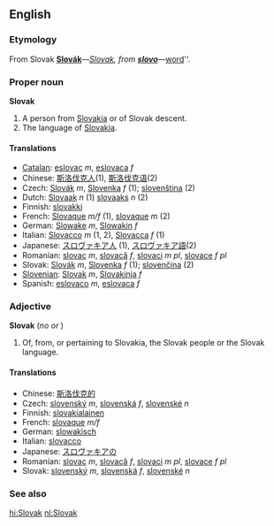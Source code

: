 {{see|slovak}}
==English==

===Etymology===
From Slovak '''[[Slovák#Slovak|Slovák]]'''&mdash;''[[Slovak#English|Slovak]], from '''[[slovo#Slovak|slovo]]'''&mdash;''[[word]]''.

===Proper noun===
'''Slovak'''
#A person from [[Slovakia]] or of Slovak descent.
#The language of [[Slovakia]].

====Translations====

*[[Catalan]]: [[eslovac]] ''m'', [[eslovaca]] ''f''
*Chinese: [[斯洛伐克人]](1), [[斯洛伐克语]](2)
*Czech: [[Slovák]] ''m'', [[Slovenka]] ''f'' (1); [[slovenština]] (2)
*Dutch: [[Slovaak]] ''n'' (1) [[slovaaks]] ''n'' (2)
*Finnish: [[slovakki]]
*French: [[Slovaque]] ''m/f'' (1), [[slovaque]] ''m'' (2)
*German: [[Slowake]] ''m'', [[Slowakin]] ''f''
*Italian: [[Slovacco]] ''m'' (1, 2), [[Slovacca]] ''f'' (1)
*Japanese: [[スロヴァキア人]] (1), [[スロヴァキア語]](2)
*Romanian: [[slovac]] ''m'', [[slovacă]] ''f'', [[slovaci]] ''m pl'', [[slovace]] ''f pl''
*Slovak: [[Slovák]] ''m'', [[Slovenka]] ''f'' (1); [[slovenčina]] (2)
*[[Slovenian]]: [[Slovak]] ''m'', [[Slovakinja]] ''f''
*Spanish: [[eslovaco]] ''m'', [[eslovaca]] ''f''

===Adjective===
'''Slovak'''  (''no'' {{compar}} ''or'' {{superl}})

# Of, from, or pertaining to Slovakia, the Slovak people or the Slovak language.

====Translations====

*Chinese: [[斯洛伐克的]]
*Czech: [[slovenský]] ''m'', [[slovenská]] ''f'', [[slovenské]] ''n''
*Finnish: [[slovakialainen]]
*French: [[slovaque]] ''m/f''
*German: [[slowakisch]]
*Italian: [[slovacco]]
*Japanese: [[スロヴァキアの]]
*Romanian: [[slovac]] ''m'', [[slovacă]] ''f'', [[slovaci]] ''m pl'', [[slovace]] ''f pl''
*Slovak: [[slovenský]] ''m'', [[slovenská]] ''f'', [[slovenské]] ''n''

===See also===
{{interwiktionary|code=sk}}
{{pedialite}}
[[hi:Slovak]]
[[nl:Slovak]]